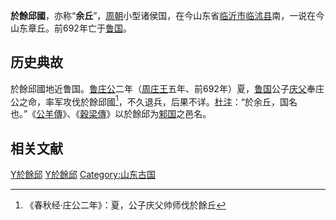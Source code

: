 {{周代诸侯国
|国名=於餘邱國
|国君姓氏=
|爵位=
|国都=今[[山东|山东]][[章丘市|章丘市]]、一说[[山东省|山东省]][[临沂市|临沂市]][[临沭县|临沭县]]南
|分封者=
|始祖=
|建国年=
|灭亡年=前692年
|灭亡原因=亡于[[鲁国|鲁国]]
|史书记载=《[[春秋经|春秋经]]·庄公二年》
}}
'''於餘邱國'''，亦称“'''余丘'''”，[[周朝|周朝]]小型诸侯国，在今山东省[[临沂市|临沂市]][[临沭县|临沭县]]南，一说在今山东章丘。前692年亡于[[鲁国|鲁国]]。

== 历史典故 ==
於餘邱國地近鲁国。[[鲁庄公|鲁庄公]]二年（[[周庄王|周庄王]]五年、前692年）夏，[[鲁国|鲁国]]公子[[庆父|庆父]]奉庄公之命，率军攻伐於餘邱國<ref>《春秋经·庄公二年》：夏，公子庆父帅师伐於餘丘</ref>，不久退兵，后果不详。[[春秋經傳集解|杜注]]：“於余丘，国名也。”《[[公羊傳|公羊傳]]》、《[[穀梁傳|穀梁傳]]》以於餘邱为[[邾国|邾国]]之邑名。
==相关文献==
{{reflist}}
{{周代諸侯列國}}
{{山东省先秦列国}}

[[Category:周代诸侯国|Y於餘邱]]
[[Category:春秋时期的国家|Y於餘邱]]
[[Category:山东古国|Category:山东古国]]